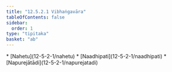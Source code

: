 ```yaml
---
title: "12.5.2.1 Vibhaṅgavāra"
tableOfContents: false
sidebar:
  order: 1
type: "tipitaka"
basket: "ab"
---
```



<DynamicBreadcrumb />



<TableOfContents>
* [Nahetu](12-5-2-1/nahetu)
* [Naadhipati](12-5-2-1/naadhipati)
* [Napurejātādi](12-5-2-1/napurejatadi)
</TableOfContents>
